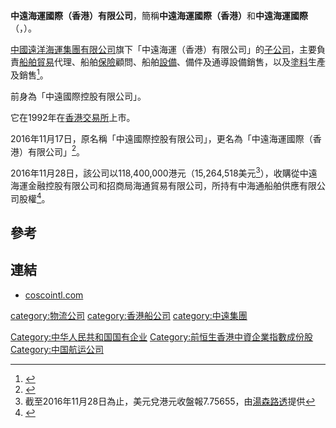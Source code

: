 {{NOT|中远海运国际（新加坡）}}
{{Infobox_Company |
  company_name_zh = 中遠國際控股有限公司 |
  company_name = 中遠國際控股有限公司 |
  company_logo = [[File:Coscointernational.gif|File:Coscointernational.gif]] |
  company_type = [[國有企業|國有企業]][[子公司|子公司]] |
  foundation = 1992年 |
  location ={{HK}}[[上環|上環]]皇后大道中183號[[中遠大廈|中遠大廈]]47樓|
  industry = [[航運|航運]]及[[物流|物流]]|
  key_people = 前董事長：魏家福<br>董事長：葉偉龍| 
  sales =  |
  profit =  |
  asset = |
  market_value = |
  num_employees = |
  revenue = |
  products = |
  homepage = [http://www.coscointl.com/ coscointl.com]
}}

'''中遠海運國際（香港）有限公司'''，簡稱'''中遠海運國際（香港）'''和'''中遠海運國際'''（'''{{lang-en|COSCO SHIPPING International (Hong Kong) Co., Ltd.}}'''，{{hkex|517}}）。

[[中國遠洋海運集團有限公司|中國遠洋海運集團有限公司]]旗下「中遠海運（香港）有限公司」的[[子公司|子公司]]，主要負責[[船舶|船舶]][[貿易|貿易]]代理、船舶[[保險|保險]]顧問、船舶[[設備|設備]]、備件及通導設備銷售，以及[[塗料|塗料]]生產及銷售<ref>{{Cite web |url=http://www.coscointl.com/b5_ab_cp.asp |title=中遠海運國際（香港）有限公司簡介 |accessdate=2016-12-05 |archive-date=2016-03-04 |archive-url=https://web.archive.org/web/20160304061601/http://www.coscointl.com/b5_ab_cp.asp |dead-url=no }}</ref>。

前身為「中遠國際控股有限公司」。

它在1992年在[[香港交易所|香港交易所]]上市。

2016年11月17日，原名稱「中遠國際控股有限公司」，更名為「中遠海運國際（香港）有限公司」<ref>{{Cite web |url=http://www.coscointl.com/cmsdoc/doc20161117193025tc.pdf |title=更改公司名稱公告 |accessdate=2016-12-05 |archive-date=2018-10-02 |archive-url=https://web.archive.org/web/20181002165532/http://www.coscointl.com/cmsdoc/doc20161117193025tc.pdf |dead-url=no }}</ref>。

2016年11月28日，該公司以118,400,000港元（15,264,518美元<ref>截至2016年11月28日為止，美元兌港元收盤報7.75655，由[[湯森路透|湯森路透]]提供</ref>），收購從中遠海運金融控股有限公司和招商局海通貿易有限公司，所持有中海通船舶供應有限公司股權<ref>{{Cite web |url=http://www.coscointl.com/cmsdoc/doc20161128224937tc.pdf |title=須予披露及關連交易 收購中海通船舶的全部已發行股本公告 |accessdate=2016-12-05 |archive-date=2018-10-02 |archive-url=https://web.archive.org/web/20181002165630/http://www.coscointl.com/cmsdoc/doc20161128224937tc.pdf |dead-url=no }}</ref>。

==參考==
{{reflist}}

== 連結 ==
*[http://www.coscointl.com/ coscointl.com]{{Wayback|url=http://www.coscointl.com/ |date=20080327043740 }}

[[Category:中华人民共和国国有企业|Category:中华人民共和国国有企业]]
[[Category:前恒生香港中資企業指數成份股|Category:前恒生香港中資企業指數成份股]]<!--1998年5月至2001年10月-->
[[category:物流公司|category:物流公司]]
[[category:香港船公司|category:香港船公司]]
[[category:中遠集團|category:中遠集團]]
[[Category:中国航运公司|Category:中国航运公司]]